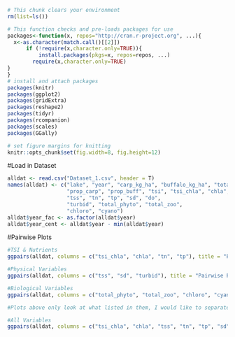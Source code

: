 

```r
# This chunk clears your environment
rm(list=ls())
```

```r
# This function checks and pre-loads packages for use
packages<-function(x, repos="http://cran.r-project.org", ...){
  x<-as.character(match.call()[[2]])
      if (!require(x,character.only=TRUE)){
          install.packages(pkgs=x, repos=repos, ...)
        require(x,character.only=TRUE)
}
}
# install and attach packages
packages(knitr)
packages(ggplot2)
packages(gridExtra)
packages(reshape2)
packages(tidyr)
packages(rcompanion)
packages(scales)
packages(GGally)

# set figure margins for knitting
knitr::opts_chunk$set(fig.width=8, fig.height=12)

```

#Load in Dataset
```r
alldat <- read.csv("Dataset_1.csv", header = T)
names(alldat) <- c("lake", "year", "carp_kg_ha", "buffalo_kg_ha", "total_kg_ha", 
                   "prop_carp", "prop_buff", "tsi", "tsi_chla", "chla",
                   "tss", "tn", "tp", "sd", "do", 
                   "turbid", "total_phyto", "total_zoo",
                   "chloro", "cyano")
alldat$year_fac <- as.factor(alldat$year)
alldat$year_cent <- alldat$year - min(alldat$year)
```

#Pairwise Plots
```r
#TSI & Nutrients
ggpairs(alldat, columns = c("tsi_chla", "chla", "tn", "tp"), title = "Pairwise Plot for TSI & Nutrients", columnLabels = c("TSI Chlorophyll a", "Chlorophyll a", "Total Nitrogen", "Total Phosphorous"))

#Physical Variables
ggpairs(alldat, columns = c("tss", "sd", "turbid"), title = "Pairwise Plot for Physical Variables", columnLabels = c("Total Suspended Solids", "Secchi Depth", "Turbidity"))

#Biological Variables
ggpairs(alldat, columns = c("total_phyto", "total_zoo", "chloro", "cyano"), title = "Pairwise Plot for Biological Variables", columnLabels = c("Total Phytoplankton Biomass", "Total Zooplankton Biomass", "Chlorophyta", "Cyanophyta"))

#Plots above only look at what listed in them, I would like to separate them but do not know how, below is a plot with all of them, its messy but until I figure it out this is what we will have to look at

#All Variables
ggpairs(alldat, columns = c("tsi_chla", "chla", "tss", "tn", "tp", "sd", "turbid", "total_phyto", "total_zoo", "chloro", "cyano"), title = "Pairwise Plot for All Variables")


```

